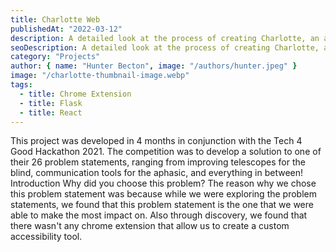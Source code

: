```yaml
---
title: Charlotte Web
publishedAt: "2022-03-12"
description: A detailed look at the process of creating Charlotte, an accessibility chrome extension, from start to finish. Developed as part of Engineering Good's Tech for Good Hackathon.
seoDescription: A detailed look at the process of creating Charlotte, an accessibility chrome extension, from start to finish. Developed as part of Engineering Good's Tech for Good Hackathon.
category: "Projects"
author: { name: "Hunter Becton", image: "/authors/hunter.jpeg" }
image: "/charlotte-thumbnail-image.webp"
tags:
  - title: Chrome Extension
  - title: Flask
  - title: React
---
```


<Box py={6} px={7} rounded="lg" color="white">
  This project was developed in 4 months in conjunction with the Tech 4 Good
  Hackathon 2021. The competition was to develop a solution to one of their 26
  problem statements, ranging from improving telescopes for the blind,
  communication tools for the aphasic, and everything in between!
</Box>

<Heading my={4} fontSize="4xl">
  Introduction
</Heading>

<Heading my={4} fontSize="3xl">
  Why did you choose this problem?
</Heading>

<Text my={4} as="span">
  The reason why we chose this problem statement was because while we were
  exploring the problem statements, we found that this problem statement is the
  one that we were able to make the most impact on. Also through discovery, we
  found that there wasn't any chrome extension that allow us to create a custom
  accessibility tool.
</Text>
